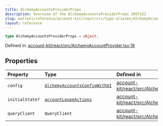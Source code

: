 ```yaml
---
title: AlchemyAccountsProviderProps
description: Overview of the AlchemyAccountsProviderProps 2097152
slug: wallets/reference/account-kit/react/src/type-aliases/AlchemyAccountsProviderProps
layout: reference
---
```


```ts
type AlchemyAccountsProviderProps = object;
```

Defined in: [account-kit/react/src/AlchemyAccountProvider.tsx:18](https://github.com/alchemyplatform/aa-sdk/blob/923a52171f7246172caf350853843e6680197da9/account-kit/react/src/AlchemyAccountProvider.tsx#L18)

## Properties

| Property                                | Type                                                                         | Defined in                                                                                                                                                                                          |
| :-------------------------------------- | :--------------------------------------------------------------------------- | :-------------------------------------------------------------------------------------------------------------------------------------------------------------------------------------------------- |
| <a id="config" /> `config`              | [`AlchemyAccountsConfigWithUI`](AlchemyAccountsConfigWithUI.mdx)             | [account-kit/react/src/AlchemyAccountProvider.tsx:19](https://github.com/alchemyplatform/aa-sdk/blob/923a52171f7246172caf350853843e6680197da9/account-kit/react/src/AlchemyAccountProvider.tsx#L19) |
| <a id="initialstate" /> `initialState?` | [`accountLoupeActions`](../../../core/src/variables/accountLoupeActions.mdx) | [account-kit/react/src/AlchemyAccountProvider.tsx:20](https://github.com/alchemyplatform/aa-sdk/blob/923a52171f7246172caf350853843e6680197da9/account-kit/react/src/AlchemyAccountProvider.tsx#L20) |
| <a id="queryclient" /> `queryClient`    | `QueryClient`                                                                | [account-kit/react/src/AlchemyAccountProvider.tsx:21](https://github.com/alchemyplatform/aa-sdk/blob/923a52171f7246172caf350853843e6680197da9/account-kit/react/src/AlchemyAccountProvider.tsx#L21) |
